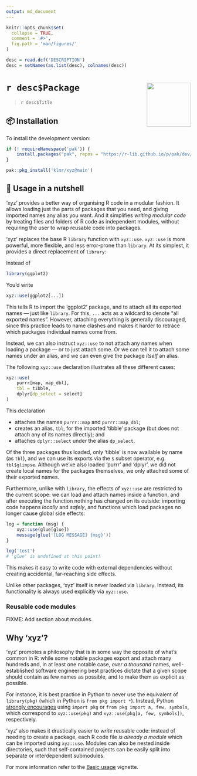 ```yaml
---
output: md_document
---
```


<!-- README.md is generated from README.rmd. Please edit that file instead! -->

```r
knitr::opts_chunk$set(
  collapse = TRUE,
  comment = '#>',
  fig.path = 'man/figures/'
)

desc = read.dcf('DESCRIPTION')
desc = setNames(as.list(desc), colnames(desc))
```

# `r desc$Package` <img src="man/figures/xyz.svg" align="right" alt="" width="120"/>

> `r desc$Title`

## 📦 Installation

To install the development version:

```r
if (! requireNamespace('pak')) {
    install.packages("pak", repos = "https://r-lib.github.io/p/pak/dev/")
}

pak::pkg_install('klmr/xyz@main')
```

## 🥜 Usage in a nutshell

‘xyz’ provides a better way of organising R code in a modular fashion. It allows
loading just the parts of packages that you need, and giving imported names any
alias you want. And it simplifies *writing modular code* by treating files and
folders of R code as independent modules, without requiring the user to wrap
reusable code into packages.

‘xyz’ replaces the base R `library` function with `xyz::use`. `xyz::use` is more
powerful, more flexible, and less error-prone than `library`. At its simplest,
it provides a direct replacement of `library`:

Instead of

```r
library(ggplot2)
```

You’d write

```r
xyz::use(ggplot2[...])
```

This tells R to import the ‘ggplot2’ package, and to attach all its exported
names — just like `library`. For this, `...` acts as a wildcard to denote “all
exported names”. However, attaching everything is generally discouraged, since
this practice leads to name clashes and makes it harder to retrace which
packages individual names come from.

Instead, we can also instruct `xyz::use` to not attach any names when loading a
package — or to just attach some. Or we can tell it to attach some names under
an alias, and we can even give the package *itself* an alias.

The following `xyz::use` declaration illustrates all these different cases:

```r
xyz::use(
    purrr[map, map_dbl],
    tbl = tibble,
    dplyr[dp_select = select]
)
```

This declaration

* attaches the names `purrr::map` and `purrr::map_dbl`;
* creates an alias, `tbl`, for the imported ‘tibble’ package (but does not attach
any of its names directly); and
* attaches `dplyr::select` under the alias `dp_select`.

Of the three packages thus loaded, only ‘tibble’ is now available by name (as
`tbl`), and we can use its exports via the `$` subset operator, e.g.
`tbl$glimpse`. Although we’ve also loaded ‘purrr’ and ‘dplyr’, we did not create
local names for the packages themselves, we only attached some of their exported
names.

Furthermore, unlike with `library`, the effects of `xyz::use` are restricted to
the current scope: we can load and attach names inside a function, and after
executing the function nothing has changed on its outside: importing code
happens *locally* and *safely*, and functions which load packages no longer
cause global side effects:

```r
log = function (msg) {
    xyz::use(glue[glue])
    message(glue('[LOG MESSAGE] {msg}'))
}

log('test')
# 'glue' is undefined at this point!
```

This makes it easy to write code with external dependencies without creating
accidental, far-reaching side effects.

Unlike other packages, ‘xyz’ itself is never loaded via `library`. Instead, its
functionality is always used explicitly via `xyz::use`.

### Reusable code modules

FIXME: Add section about modules.

## Why ‘xyz’?

‘xyz’ promotes a philosophy that is in some way the opposite of what’s common in
R: while some notable packages export and attach many hundreds and, in at least
one notable case, *over a thousand* names, well-established software engineering
best practices dictate that a given scope should contain as few names as
possible, and to make them as explicit as possible.

For instance, it is best practice in Python to never use the equivalent of
`library(pkg)` (which in Python is `from pkg import *`). Instead, Python
[strongly encourages][pep8] using `import pkg` or `from pkg import a, few,
symbols`, which correspond to `xyz::use(pkg)` and `xyz::use(pkg[a, few,
symbols])`, respectively.

‘xyz’ also makes it drastically easier to *write* reusable code: instead of
needing to create a package, each R code file *is already a module* which can be
imported using `xyz::use`. Modules can also be nested inside directories, such
that self-contained projects can be easily split into separate or interdependent
submodules.

For more information refer to the [Basic usage][] vignette.

[pep8]: https://www.python.org/dev/peps/pep-0008/#id23
[Basic usage]: articles/basic-usage.html

